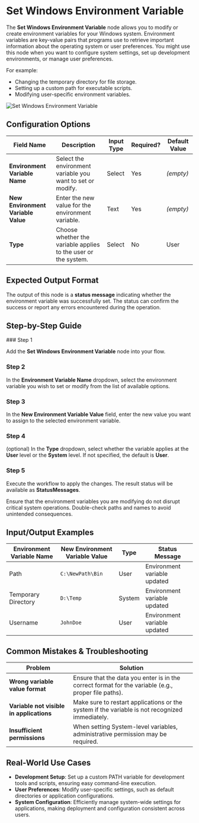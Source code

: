 
# Set Windows Environment Variable

The **Set Windows Environment Variable** node allows you to modify or create environment variables for your Windows system. Environment variables are key-value pairs that programs use to retrieve important information about the operating system or user preferences. You might use this node when you want to configure system settings, set up development environments, or manage user preferences.

For example:

- Changing the temporary directory for file storage.
- Setting up a custom path for executable scripts.
- Modifying user-specific environment variables.

![Set Windows Environment Variable](./set-windows-environment-variable.png)

## Configuration Options

| Field Name                         | Description                                                    | Input Type | Required? | Default Value |
| ---------------------------------- | -------------------------------------------------------------- | ---------- | --------- | ------------- |
| **Environment Variable Name**      | Select the environment variable you want to set or modify.     | Select     | Yes       | _(empty)_     |
| **New Environment Variable Value** | Enter the new value for the environment variable.              | Text       | Yes       | _(empty)_     |
| **Type**                           | Choose whether the variable applies to the user or the system. | Select     | No        | User          |

## Expected Output Format

The output of this node is a **status message** indicating whether the environment variable was successfully set. The status can confirm the success or report any errors encountered during the operation.

## Step-by-Step Guide

<Steps>
### Step 1

Add the **Set Windows Environment Variable** node into your flow.

### Step 2

In the **Environment Variable Name** dropdown, select the environment variable you wish to set or modify from the list of available options.

### Step 3

In the **New Environment Variable Value** field, enter the new value you want to assign to the selected environment variable.

### Step 4

(optional) In the **Type** dropdown, select whether the variable applies at the **User** level or the **System** level. If not specified, the default is **User**.

### Step 5

Execute the workflow to apply the changes. The result status will be available as **StatusMessages**.

</Steps>

<Callout type="info" title="Tip">
  Ensure that the environment variables you are modifying do not disrupt
  critical system operations. Double-check paths and names to avoid unintended
  consequences.
</Callout>

## Input/Output Examples

| Environment Variable Name | New Environment Variable Value | Type   | Status Message               |
| ------------------------- | ------------------------------ | ------ | ---------------------------- |
| Path                      | `C:\NewPath\Bin`               | User   | Environment variable updated |
| Temporary Directory       | `D:\Temp`                      | System | Environment variable updated |
| Username                  | `JohnDoe`                      | User   | Environment variable updated |

## Common Mistakes & Troubleshooting

| Problem                                  | Solution                                                                                            |
| ---------------------------------------- | --------------------------------------------------------------------------------------------------- |
| **Wrong variable value format**          | Ensure that the data you enter is in the correct format for the variable (e.g., proper file paths). |
| **Variable not visible in applications** | Make sure to restart applications or the system if the variable is not recognized immediately.      |
| **Insufficient permissions**             | When setting System-level variables, administrative permission may be required.                     |

## Real-World Use Cases

- **Development Setup**: Set up a custom PATH variable for development tools and scripts, ensuring easy command-line execution.
- **User Preferences**: Modify user-specific settings, such as default directories or application configurations.
- **System Configuration**: Efficiently manage system-wide settings for applications, making deployment and configuration consistent across users.
